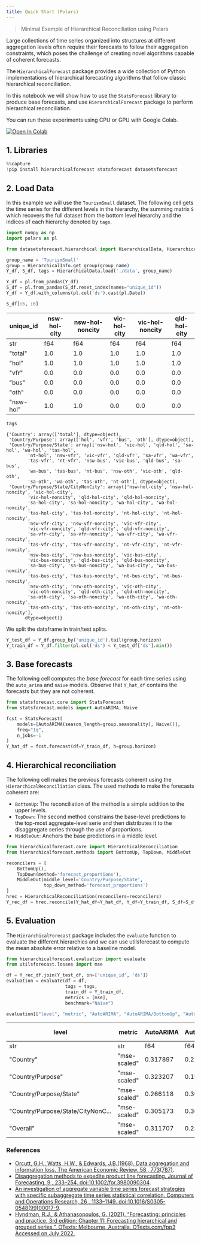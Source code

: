 ```yaml
---
title: Quick Start (Polars)
---
```


> Minimal Example of Hierarchical Reconciliation using Polars

Large collections of time series organized into structures at different
aggregation levels often require their forecasts to follow their
aggregation constraints, which poses the challenge of creating novel
algorithms capable of coherent forecasts.

The `HierarchicalForecast` package provides a wide collection of Python
implementations of hierarchical forecasting algorithms that follow
classic hierarchical reconciliation.

In this notebook we will show how to use the `StatsForecast` library to
produce base forecasts, and use `HierarchicalForecast` package to
perform hierarchical reconciliation.

You can run these experiments using CPU or GPU with Google Colab.

<a href="https://colab.research.google.com/github/Nixtla/hierarchicalforecast/blob/main/nbs/examples/TourismSmall.ipynb" target="_parent"><img src="https://colab.research.google.com/assets/colab-badge.svg" alt="Open In Colab"/></a>

## 1. Libraries

```python
%%capture
!pip install hierarchicalforecast statsforecast datasetsforecast
```

## 2. Load Data

In this example we will use the `TourismSmall` dataset. The following
cell gets the time series for the different levels in the hierarchy, the
summing matrix `S` which recovers the full dataset from the bottom level
hierarchy and the indices of each hierarchy denoted by `tags`.

```python
import numpy as np
import polars as pl

from datasetsforecast.hierarchical import HierarchicalData, HierarchicalInfo
```


```python
group_name = 'TourismSmall'
group = HierarchicalInfo.get_group(group_name)
Y_df, S_df, tags = HierarchicalData.load('./data', group_name)

Y_df = pl.from_pandas(Y_df)
S_df = pl.from_pandas(S_df.reset_index(names="unique_id"))
Y_df = Y_df.with_columns(pl.col('ds').cast(pl.Date))
```


```python
S_df[:6, :6]
```

| unique_id | nsw-hol-city | nsw-hol-noncity | vic-hol-city | vic-hol-noncity | qld-hol-city |
|-----------|--------------|-----------------|--------------|-----------------|--------------|
| str       | f64          | f64             | f64          | f64             | f64          |
| "total"   | 1.0          | 1.0             | 1.0          | 1.0             | 1.0          |
| "hol"     | 1.0          | 1.0             | 1.0          | 1.0             | 1.0          |
| "vfr"     | 0.0          | 0.0             | 0.0          | 0.0             | 0.0          |
| "bus"     | 0.0          | 0.0             | 0.0          | 0.0             | 0.0          |
| "oth"     | 0.0          | 0.0             | 0.0          | 0.0             | 0.0          |
| "nsw-hol" | 1.0          | 1.0             | 0.0          | 0.0             | 0.0          |

```python
tags
```

``` text
{'Country': array(['total'], dtype=object),
 'Country/Purpose': array(['hol', 'vfr', 'bus', 'oth'], dtype=object),
 'Country/Purpose/State': array(['nsw-hol', 'vic-hol', 'qld-hol', 'sa-hol', 'wa-hol', 'tas-hol',
        'nt-hol', 'nsw-vfr', 'vic-vfr', 'qld-vfr', 'sa-vfr', 'wa-vfr',
        'tas-vfr', 'nt-vfr', 'nsw-bus', 'vic-bus', 'qld-bus', 'sa-bus',
        'wa-bus', 'tas-bus', 'nt-bus', 'nsw-oth', 'vic-oth', 'qld-oth',
        'sa-oth', 'wa-oth', 'tas-oth', 'nt-oth'], dtype=object),
 'Country/Purpose/State/CityNonCity': array(['nsw-hol-city', 'nsw-hol-noncity', 'vic-hol-city',
        'vic-hol-noncity', 'qld-hol-city', 'qld-hol-noncity',
        'sa-hol-city', 'sa-hol-noncity', 'wa-hol-city', 'wa-hol-noncity',
        'tas-hol-city', 'tas-hol-noncity', 'nt-hol-city', 'nt-hol-noncity',
        'nsw-vfr-city', 'nsw-vfr-noncity', 'vic-vfr-city',
        'vic-vfr-noncity', 'qld-vfr-city', 'qld-vfr-noncity',
        'sa-vfr-city', 'sa-vfr-noncity', 'wa-vfr-city', 'wa-vfr-noncity',
        'tas-vfr-city', 'tas-vfr-noncity', 'nt-vfr-city', 'nt-vfr-noncity',
        'nsw-bus-city', 'nsw-bus-noncity', 'vic-bus-city',
        'vic-bus-noncity', 'qld-bus-city', 'qld-bus-noncity',
        'sa-bus-city', 'sa-bus-noncity', 'wa-bus-city', 'wa-bus-noncity',
        'tas-bus-city', 'tas-bus-noncity', 'nt-bus-city', 'nt-bus-noncity',
        'nsw-oth-city', 'nsw-oth-noncity', 'vic-oth-city',
        'vic-oth-noncity', 'qld-oth-city', 'qld-oth-noncity',
        'sa-oth-city', 'sa-oth-noncity', 'wa-oth-city', 'wa-oth-noncity',
        'tas-oth-city', 'tas-oth-noncity', 'nt-oth-city', 'nt-oth-noncity'],
       dtype=object)}
```

We split the dataframe in train/test splits.

```python
Y_test_df = Y_df.group_by('unique_id').tail(group.horizon)
Y_train_df = Y_df.filter(pl.col('ds') < Y_test_df['ds'].min())
```

## 3. Base forecasts

The following cell computes the *base forecast* for each time series
using the `auto_arima` and `naive` models. Observe that `Y_hat_df`
contains the forecasts but they are not coherent.

```python
from statsforecast.core import StatsForecast
from statsforecast.models import AutoARIMA, Naive
```


```python
fcst = StatsForecast(
    models=[AutoARIMA(season_length=group.seasonality), Naive()], 
    freq="1q", 
    n_jobs=-1
)
Y_hat_df = fcst.forecast(df=Y_train_df, h=group.horizon)
```

## 4. Hierarchical reconciliation

The following cell makes the previous forecasts coherent using the
`HierarchicalReconciliation` class. The used methods to make the
forecasts coherent are:

-   `BottomUp`: The reconciliation of the method is a simple addition to
    the upper levels.
-   `TopDown`: The second method constrains the base-level predictions
    to the top-most aggregate-level serie and then distributes it to the
    disaggregate series through the use of proportions.
-   `MiddleOut`: Anchors the base predictions in a middle level.

```python
from hierarchicalforecast.core import HierarchicalReconciliation
from hierarchicalforecast.methods import BottomUp, TopDown, MiddleOut
```


```python
reconcilers = [
    BottomUp(),
    TopDown(method='forecast_proportions'),
    MiddleOut(middle_level='Country/Purpose/State', 
              top_down_method='forecast_proportions')
]
hrec = HierarchicalReconciliation(reconcilers=reconcilers)
Y_rec_df = hrec.reconcile(Y_hat_df=Y_hat_df, Y_df=Y_train_df, S_df=S_df, tags=tags)
```

## 5. Evaluation

The `HierarchicalForecast` package includes the `evaluate` function to
evaluate the different hierarchies and we can use utilsforecast to
compute the mean absolute error relative to a baseline model.

```python
from hierarchicalforecast.evaluation import evaluate
from utilsforecast.losses import mse
```


```python
df = Y_rec_df.join(Y_test_df, on=['unique_id', 'ds'])
evaluation = evaluate(df = df,
                      tags = tags,
                      train_df = Y_train_df,
                      metrics = [mse],
                      benchmark="Naive")

evaluation[["level", "metric", "AutoARIMA", "AutoARIMA/BottomUp", "AutoARIMA/TopDown_method-forecast_proportions"]]
```

| level                            | metric       | AutoARIMA | AutoARIMA/BottomUp | AutoARIMA/TopDown_method-forecast_proportions |
|----------------------------------|--------------|-----------|--------------------|-----------------------------------------------|
| str                              | str          | f64       | f64                | f64                                           |
| "Country"                        | "mse-scaled" | 0.317897  | 0.226999           | 0.317897                                      |
| "Country/Purpose"                | "mse-scaled" | 0.323207  | 0.199359           | 0.251368                                      |
| "Country/Purpose/State"          | "mse-scaled" | 0.266118  | 0.305711           | 0.308241                                      |
| "Country/Purpose/State/CityNonC… | "mse-scaled" | 0.305173  | 0.305173           | 0.305913                                      |
| "Overall"                        | "mse-scaled" | 0.311707  | 0.234934           | 0.289406                                      |

### References

-   [Orcutt, G.H., Watts, H.W., & Edwards, J.B.(1968). Data aggregation
    and information loss. The American Economic Review, 58 ,
    773(787)](http://www.jstor.org/stable/1815532).
-   [Disaggregation methods to expedite product line forecasting.
    Journal of Forecasting, 9 , 233–254.
    doi:10.1002/for.3980090304](https://onlinelibrary.wiley.com/doi/abs/10.1002/for.3980090304).<br/>
-   [An investigation of aggregate variable time series forecast
    strategies with specific subaggregate time series statistical
    correlation. Computers and Operations Research, 26 , 1133–1149.
    doi:10.1016/S0305-0548(99)00017-9](https://doi.org/10.1016/S0305-0548(99)00017-9).
-   [Hyndman, R.J., & Athanasopoulos, G. (2021). “Forecasting:
    principles and practice, 3rd edition: Chapter 11: Forecasting
    hierarchical and grouped series.”. OTexts: Melbourne, Australia.
    OTexts.com/fpp3 Accessed on July
    2022.](https://otexts.com/fpp3/hierarchical.html)

